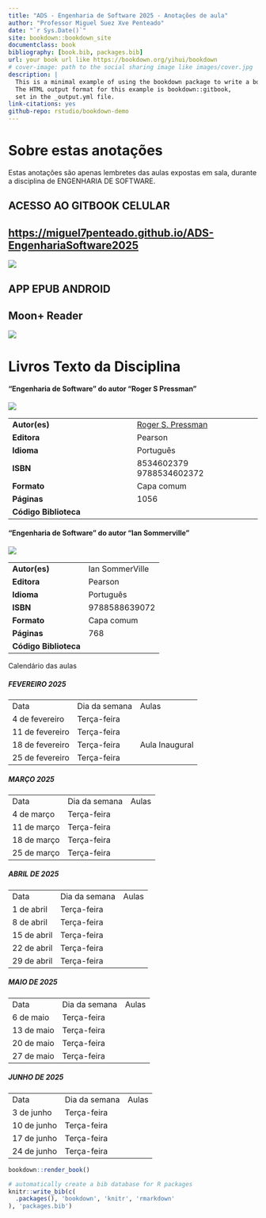 ---
title: "ADS - Engenharia de Software 2025 - Anotações de aula"
author: "Professor Miguel Suez Xve Penteado"
date: "`r Sys.Date()`"
site: bookdown::bookdown_site
documentclass: book
bibliography: [book.bib, packages.bib]
url: your book url like https://bookdown.org/yihui/bookdown
# cover-image: path to the social sharing image like images/cover.jpg
description: |
  This is a minimal example of using the bookdown package to write a book.
  The HTML output format for this example is bookdown::gitbook,
  set in the _output.yml file.
link-citations: yes
github-repo: rstudio/bookdown-demo
---

# Sobre estas anotações {.unnumbered}

Estas anotações são apenas lembretes das aulas expostas em sala, durante a disciplina de ENGENHARIA DE SOFTWARE.

## ACESSO AO GITBOOK CELULAR

## <https://miguel7penteado.github.io/ADS-EngenhariaSoftware2025>

![](images/clipboard-3692082511.png)

## APP EPUB ANDROID

## **Moon+ Reader**

![](images/qrcode/leitor_epub/MoonReaderPlus.jpg)

# Livros Texto da Disciplina

#### "Engenharia de Software" do autor "Roger S Pressman"

![](images/livros/engenharia_software_pressman.jpg)

|  |  |
|------------------------------------|------------------------------------|
| **Autor(es)** | [Roger S. Pressman](https://www.indicalivros.com/autores?q=Roger%20S.%20Pressman) |
| **Editora** | Pearson |
| **Idioma** | Português |
| **ISBN** | 8534602379 9788534602372 |
| **Formato** | Capa comum |
| **Páginas** | 1056 |
| **Código Biblioteca** |  |

#### "Engenharia de Software" do autor "Ian Sommerville"

![](images/livros/engenharia_software_sommerville.jpg)

|                       |                 |
|-----------------------|-----------------|
| **Autor(es)**         | Ian SommerVille |
| **Editora**           | Pearson         |
| **Idioma**            | Português       |
| **ISBN**              | 9788588639072   |
| **Formato**           | Capa comum      |
| **Páginas**           | 768             |
| **Código Biblioteca** |                 |

Calendário das aulas

##### FEVEREIRO 2025

|                 |               |                |
|-----------------|---------------|----------------|
| Data            | Dia da semana | Aulas          |
| 4 de fevereiro  | Terça-feira   |                |
| 11 de fevereiro | Terça-feira   |                |
| 18 de fevereiro | Terça-feira   | Aula Inaugural |
| 25 de fevereiro | Terça-feira   |                |

##### MARÇO 2025

|             |               |       |
|-------------|---------------|-------|
| Data        | Dia da semana | Aulas |
| 4 de março  | Terça-feira   |       |
| 11 de março | Terça-feira   |       |
| 18 de março | Terça-feira   |       |
| 25 de março | Terça-feira   |       |

##### ABRIL DE 2025

|             |               |       |
|-------------|---------------|-------|
| Data        | Dia da semana | Aulas |
| 1 de abril  | Terça-feira   |       |
| 8 de abril  | Terça-feira   |       |
| 15 de abril | Terça-feira   |       |
| 22 de abril | Terça-feira   |       |
| 29 de abril | Terça-feira   |       |

##### MAIO DE 2025

|            |               |       |
|------------|---------------|-------|
| Data       | Dia da semana | Aulas |
| 6 de maio  | Terça-feira   |       |
| 13 de maio | Terça-feira   |       |
| 20 de maio | Terça-feira   |       |
| 27 de maio | Terça-feira   |       |

##### JUNHO DE 2025

|             |               |       |
|-------------|---------------|-------|
| Data        | Dia da semana | Aulas |
| 3 de junho  | Terça-feira   |       |
| 10 de junho | Terça-feira   |       |
| 17 de junho | Terça-feira   |       |
| 24 de junho | Terça-feira   |       |

```{r, eval=FALSE}
bookdown::render_book()
```

```{r include=FALSE}
# automatically create a bib database for R packages
knitr::write_bib(c(
  .packages(), 'bookdown', 'knitr', 'rmarkdown'
), 'packages.bib')
```
